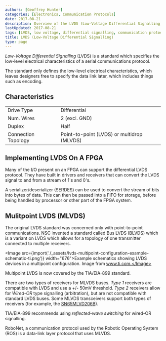 ```yaml
---
authors: [Geoffrey Hunter]
categories: [Electronics, Communication Protocols]
date: 2017-08-21
description: Overview of the LVDS (Low-Voltage Differential Signalling) communication protocol.
lastUpdated: 2017-08-21
tags: [LVDS, low voltage, differential signalling, communication protocol, FPGA, multipoint]
title: LVDS (Low-Voltage Differential Signalling)
type: page
---
```


<WarningIsNotes />

_Low-Voltage Differential Signalling_ (LVDS) is a standard which specifies the low-level electrical characteristics of a serial communications protocol.

The standard only defines the low-level electrical characteristics, which leaves designers free to specify the data link later, which includes things such as encoding.

## Characteristics

<table>
    <tbody>
        <tr>
            <td>Drive Type</td>
            <td>Differential</td>
        </tr>
        <tr>
            <td>Num. Wires</td>
            <td>2 (excl. GND)</td>
        </tr>
        <tr>
            <td>Duplex</td>
            <td>Half</td>
        </tr>
        <tr>
            <td>Connection Topology</td>
            <td>Point-to-point (LVDS) or multidrop (MLVDS)</td>
        </tr>
    </tbody>
</table>

## Implementing LVDS On A FPGA

Many of the I/O present on an FPGA can support the differential LVDS protocol. They have built in drivers and receivers that can convert the LVDS signal to and from a stream of 1's and 0's.

A serializer/deserializer (SERDES) can be used to convert the stream of bits into bytes of data. This can then be passed into a FIFO for storage, before being handled by processor or other part of the FPGA system.

## Mulitpoint LVDS (MLVDS)

The original LVDS standard was concerned only with point-to-point communications. NSC invented a standard called Bus LVDS (BLVDS) which is a variant on LVDS which allows for a topology of one transmitter connected to multiple receivers.

<Image src={import('./_assets/lvds-multipoint-configuration-example-schematic-ti.png')} width="676">Example schematics showing LVDS devices in a multipoint configuration. Image from www.ti.com.</Image>

Multipoint LVDS is now covered by the TIA/EIA-899 standard.

There are two types of receivers for MLVDS buses. _Type 1_ receivers are compatible with LVDS and use a +/- 50mV threshold. _Type 2_ receivers allow for _Wired-OR_ type signalling (arbitration), but are not compatible with standard LVDS buses. Some MLVDS transceivers support both types of receivers (for example, the [SN65MLVD206B](http://www.ti.com/product/SN65MLVD206B)).

TIA/EIA-899 recommends using _reflected-wave switching_ for wired-OR signalling.

RoboNet, a communication protocol used by the Robotic Operating System (ROS) is a data-link layer protocol that uses MLVDS.
